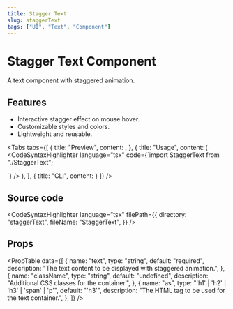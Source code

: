 ```yaml
---
title: Stagger Text
slug: staggerText
tags: ["UI", "Text", "Component"]
---
```


# Stagger Text Component

A text component with staggered animation.

## Features

- Interactive stagger effect on mouse hover.
- Customizable styles and colors.
- Lightweight and reusable.

<Divider />

<Tabs
  tabs={[
    {
      title: "Preview",
      content: <ComponentPreview componentPath="StaggerText_ex.tsx" />,
    },
    {
      title: "Usage",
      content: (
<CodeSyntaxHighlighter
language="tsx"
code={`import StaggerText from "./StaggerText";

<StaggerText text="Stagger Text!!" as="h1" className="text-2xl" />
`} /> ), },
{
  title: "CLI",
  content: <CodeSyntaxHighlighter language="js" code={`npx @sonacode/sonaui-cli download StaggerText`}/>
}
 ]} />

## Source code

<CodeSyntaxHighlighter
  language="tsx"
  filePath={{
    directory: "staggerText",
    fileName: "StaggerText",
  }}
/>

## Props

<PropTable
  data={[
    {
      name: "text",
      type: "string",
      default: "required",
      description: "The text content to be displayed with staggered animation.",
    },
    {
      name: "className",
      type: "string",
      default: "undefined",
      description: "Additional CSS classes for the container.",
    },
    {
      name: "as",
      type: "'h1' | 'h2' | 'h3' | 'span' | 'p'",
      default: "'h3'",
      description: "The HTML tag to be used for the text container.",
    },
  ]}
/>

